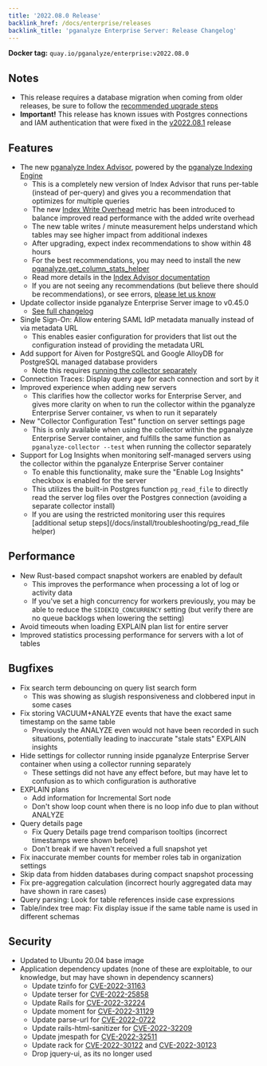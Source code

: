 ```yaml
---
title: '2022.08.0 Release'
backlink_href: /docs/enterprise/releases
backlink_title: 'pganalyze Enterprise Server: Release Changelog'
---
```


**Docker tag:** `quay.io/pganalyze/enterprise:v2022.08.0`

## Notes

* This release requires a database migration when coming from older releases, be sure to follow the [recommended upgrade steps](/docs/enterprise/upgrade)
* **Important!** This release has known issues with Postgres connections and IAM authentication that were fixed in the [v2022.08.1](2022-08-1) release

## Features

* The new [pganalyze Index Advisor](/blog/automatic-postgres-indexing-balanced-approach), powered by the [pganalyze Indexing Engine](/blog/automatic-indexing-system-postgres-pganalyze-indexing-engine)
  - This is a completely new version of Index Advisor that runs per-table (instead of per-query) and gives you a recommendation that optimizes for multiple queries
  - The new [Index Write Overhead](/docs/indexing-engine/index-write-overhead) metric has been introduced to balance improved read performance with the added write overhead
  - The new table writes / minute measurement helps understand which tables may see higher impact from additional indexes
  - After upgrading, expect index recommendations to show within 48 hours
  - For the best recommendations, you may need to install the new [pganalyze.get_column_stats_helper](https://github.com/pganalyze/collector#setting-up-a-restricted-monitoring-user)
  - Read more details in the [Index Advisor documentation](/docs/index-advisor)
  - If you are not seeing any recommendations (but believe there should be recommendations), or see errors, [please let us know](mailto:support@pganalyze.com)
* Update collector inside pganalyze Enterprise Server image to v0.45.0
  - [See full changelog](https://github.com/pganalyze/collector/blob/main/CHANGELOG.md)
* Single Sign-On: Allow entering SAML IdP metadata manually instead of via metadata URL
  - This enables easier configuration for providers that list out the configuration instead of providing the metadata URL
* Add support for Aiven for PostgreSQL and Google AlloyDB for PostgreSQL managed database providers
  - Note this requires [running the collector separately](/docs/enterprise/setup/separate-collector-install)
* Connection Traces: Display query age for each connection and sort by it
* Improved experience when adding new servers
  - This clarifies how the collector works for Enterprise Server, and gives more clarity on when to run the collector within the pganalyze Enterprise Server container, vs when to run it separately
* New "Collector Configuration Test" function on server settings page
  - This is only available when using the collector within the pganalyze Enterprise Server container, and fulfills the same function as `pganalyze-collector --test` when running the collector separately
* Support for Log Insights when monitoring self-managed servers using the collector within the pganalyze Enterprise Server container
  - To enable this functionality, make sure the "Enable Log Insights" checkbox is enabled for the server
  - This utilizes the built-in Postgres function `pg_read_file` to directly read the server log files over the Postgres connection (avoiding a separate collector install)
  - If you are using the restricted monitoring user this requires [additional setup steps](/docs/install/troubleshooting/pg_read_file helper)


## Performance

* New Rust-based compact snapshot workers are enabled by default
  - This improves the performance when processing a lot of log or activity data
  - If you've set a high concurrency for workers previously, you may be able to reduce the `SIDEKIQ_CONCURRENCY` setting (but verify there are no queue backlogs when lowering the setting)
* Avoid timeouts when loading EXPLAIN plan list for entire server
* Improved statistics processing performance for servers with a lot of tables


## Bugfixes

* Fix search term debouncing on query list search form
  - This was showing as slugish responsiveness and clobbered input in some cases
* Fix storing VACUUM+ANALYZE events that have the exact same timestamp on the same table
  - Previously the ANALYZE even would not have been recorded in such situations, potentially leading to inaccurate "stale stats" EXPLAIN insights
* Hide settings for collector running inside pganalyze Enterprise Server container when using a collector running separately
  - These settings did not have any effect before, but may have let to confusion as to which configuration is authorative
* EXPLAIN plans
  - Add information for Incremental Sort node
  - Don't show loop count when there is no loop info due to plan without ANALYZE
* Query details page
  - Fix Query Details page trend comparison tooltips (incorrect timestamps were shown before)
  - Don't break if we haven't received a full snapshot yet
* Fix inaccurate member counts for member roles tab in organization settings
* Skip data from hidden databases during compact snapshot processing
* Fix pre-aggregation calculation (incorrect hourly aggregated data may have shown in rare cases)
* Query parsing: Look for table references inside case expressions
* Table/index tree map: Fix display issue if the same table name is used in different schemas


## Security

- Updated to Ubuntu 20.04 base image
- Application dependency updates (none of these are exploitable, to our knowledge, but may have shown in dependency scanners)
  - Update tzinfo for [CVE-2022-31163](https://nvd.nist.gov/vuln/detail/CVE-2022-31163)
  - Update terser for [CVE-2022-25858](https://nvd.nist.gov/vuln/detail/CVE-2022-25858)
  - Update Rails for [CVE-2022-32224](https://github.com/advisories/GHSA-3hhc-qp5v-9p2j)
  - Update moment for [CVE-2022-31129](https://nvd.nist.gov/vuln/detail/CVE-2022-31129)
  - Update parse-url for [CVE-2022-0722](https://nvd.nist.gov/vuln/detail/CVE-2022-0722)
  - Update rails-html-sanitizer for [CVE-2022-32209](https://nvd.nist.gov/vuln/detail/CVE-2022-32209)
  - Update jmespath for [CVE-2022-32511](https://nvd.nist.gov/vuln/detail/CVE-2022-32511)
  - Update rack for [CVE-2022-30122](https://github.com/advisories/GHSA-hxqx-xwvh-44m2) and [CVE-2022-30123](https://github.com/advisories/GHSA-wq4h-7r42-5hrr)
  - Drop jquery-ui, as its no longer used
